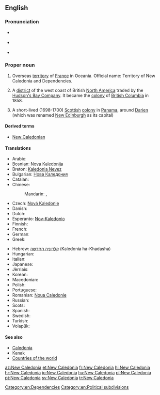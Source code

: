 ==English==
{{wikipedia}}

===Pronunciation===
* {{a|UK}} {{IPA|/ˈnjuː ˌkæl.ɪˈdəʊ.ni.ə/|/ˈnjuː ˌkæl.əˈdəʊ.ni.ə/}}
* {{a|US}} {{IPA|/ˈnu ˌkæl.ɪˈdoʊ.ni.ə/|/ˈnu ˌkæl.əˈdoʊ.ni.ə/}}
* {{audio|en-us-New Caledonia.ogg|Audio (US)}}

===Proper noun===
{{en-proper noun|head=[[new|New]] [[Caledonia]]}}

# Overseas [[territory]] of [[France]] in Oceania. Official name: Territory of New Caledonia and Dependencies.
# {{context|historical|lang=en}} A [[district]] of the west coast of British [[North America]] traded by the [[Hudson's Bay Company]]. It became the [[colony]] of [[British Columbia]] in 1858.
# {{context|historical|lang=en}} A short-lived (1698-1700) [[Scottish]] [[colony]] in [[Panama]], around [[Darien]] (which was renamed [[New Edinburgh]] as its capital)

====Derived terms====
* [[New Caledonian]]

====Translations====
{{trans-top|overseas territory of France}}
* Arabic: {{t-|ar|كاليدونيا الجديدة|f|tr=kaliduunya al-jadiida}}
* Bosnian: [[Nova Kaledonija]] {{f}}
* Breton: [[Kaledonia Nevez]]
* Bulgarian: [[Нова Каледония]]
* Catalan: {{t-|ca|Nova Caledònia|f}}
* Chinese:
*: Mandarin: {{t|cmn|新喀裡多尼亞|sc=Hani}},  {{t|cmn|新喀里多尼亚|tr=Xīn-Kèliduōníyǎ|sc=Hani}}
* Czech: [[Nová Kaledonie]]
* Danish: {{t-|da|Ny Kaledonien}}
* Dutch: {{t-|nl|Nieuw-Caledonië|n}}
* Esperanto: [[Nov-Kaledonio]]
* Finnish: {{t+|fi|Uusi-Kaledonia}}
* French: {{t+|fr|Nouvelle-Calédonie|f}}
* German: {{t+|de|Neukaledonien|n}}
* Greek: {{t+|el|Νέα Καληδονία|f}}
{{trans-mid}}
* Hebrew: [[קלדוניה החדשה]] (Kaledonia ha-Khadasha)
* Hungarian: {{t+|hu|Új-Kaledónia}}
* Italian: {{t-|it|Nuova Caledonia|f}}
* Japanese: {{t-|ja|ニューカレドニア|tr=Nyūkaredonia}}
* Jèrriais: {{tø|roa-jer|Nouvelle Calédonie|f}}
* Korean: {{t-|ko|뉴칼레도니아|tr=Nyukalledonia}}
* Macedonian: {{t-|mk|Нова Каледонија|f|tr=Nóva Kaledónija}}
* Polish: {{t+|pl|Nowa Kaledonia|f}}
* Portuguese: {{t+|pt|Nova Caledónia|f}}
* Romanian: [[Noua Caledonie]] {{f}}
* Russian: {{t-|ru|Новая Каледония|f|tr=Nóvaja Kaledónija}}
* Scots: {{tø|sco|New Caledon}}
* Spanish: {{t+|es|Nueva Caledonia|f}}
* Swedish: {{t+|sv|Nya Kaledonien}}
* Turkish: {{t+|tr|Yeni Kaledonya}}
* Volapük: {{t+|vo|Nula-Kaledän}}
{{trans-bottom}}

====See also====
* [[Caledonia]]
* [[Kanak]]
* [[Appendix:Countries of the world|Countries of the world]]

[[Category:en:Dependencies]]
[[Category:en:Political subdivisions]]

[[az:New Caledonia]]
[[et:New Caledonia]]
[[fr:New Caledonia]]
[[hi:New Caledonia]]
[[hr:New Caledonia]]
[[io:New Caledonia]]
[[hu:New Caledonia]]
[[pl:New Caledonia]]
[[pt:New Caledonia]]
[[sv:New Caledonia]]
[[tr:New Caledonia]]